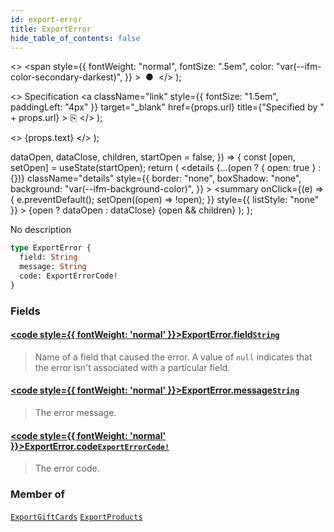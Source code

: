 ```yaml
---
id: export-error
title: ExportError
hide_table_of_contents: false
---
```


  <>
    <span
      style={{
        fontWeight: "normal",
        fontSize: ".5em",
        color: "var(--ifm-color-secondary-darkest)",
      }}
    >
      &nbsp;●&nbsp;
    </span>
  </>
);

  <>
    Specification
    <a
      className="link"
      style={{ fontSize: "1.5em", paddingLeft: "4px" }}
      target="\_blank"
      href={props.url}
      title={"Specified by " + props.url}
    >
      ⎘
    </a>
  </>
);

  <>
    <span className={props.class}>{props.text}</span>
  </>
);


  dataOpen,
  dataClose,
  children,
  startOpen = false,
}) => {
  const [open, setOpen] = useState(startOpen);
  return (
    <details
      {...(open ? { open: true } : {})}
      className="details"
      style={{
        border: "none",
        boxShadow: "none",
        background: "var(--ifm-background-color)",
      }}
    >
      <summary
        onClick={(e) => {
          e.preventDefault();
          setOpen((open) => !open);
        }}
        style={{ listStyle: "none" }}
      >
        {open ? dataOpen : dataClose}
      </summary>
      {open && children}
    </details>
  );
};

No description

```graphql
type ExportError {
  field: String
  message: String
  code: ExportErrorCode!
}
```

### Fields

#### [<code style={{ fontWeight: 'normal' }}>ExportError.<b>field</b></code>](#)<Bullet />[`String`](../../../api-reference/miscellaneous/scalars/string) <Badge class="badge badge--secondary" text="scalar"/>

> Name of a field that caused the error. A value of `null` indicates that the error isn't associated with a particular field.

#### [<code style={{ fontWeight: 'normal' }}>ExportError.<b>message</b></code>](#)<Bullet />[`String`](../../../api-reference/miscellaneous/scalars/string) <Badge class="badge badge--secondary" text="scalar"/>

> The error message.

#### [<code style={{ fontWeight: 'normal' }}>ExportError.<b>code</b></code>](#)<Bullet />[`ExportErrorCode!`](../../../api-reference/miscellaneous/enums/export-error-code) <Badge class="badge badge--secondary" text="non-null"/> <Badge class="badge badge--secondary" text="enum"/>

> The error code.

### Member of

[`ExportGiftCards`](../../../api-reference/gift-cards/objects/export-gift-cards) <Badge class="badge badge--secondary" text="object"/><Bullet />[`ExportProducts`](../../../api-reference/products/objects/export-products) <Badge class="badge badge--secondary" text="object"/>

